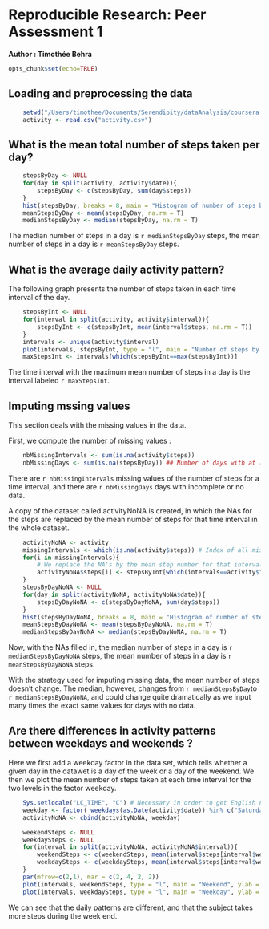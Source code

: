 # Reproducible Research: Peer Assessment 1

**Author : Timothée Behra**

```r
opts_chunk$set(echo=TRUE)
```

## Loading and preprocessing the data

```r
    setwd("/Users/timothee/Documents/Serendipity/dataAnalysis/coursera reproducible research/assessment 1/RepData_PeerAssessment1") # Must be replaced with an adequate path -  That cannot be reproducible... what do ?
    activity <- read.csv("activity.csv")
```

## What is the mean total number of steps taken per day?

```r
    stepsByDay <- NULL
    for(day in split(activity, activity$date)){
        stepsByDay <- c(stepsByDay, sum(day$steps))
    }    
    hist(stepsByDay, breaks = 8, main = "Histogram of number of steps by day", xlab = "Number of steps in a day")
    meanStepsByDay <- mean(stepsByDay, na.rm = T)
    medianStepsByDay <- median(stepsByDay, na.rm = T)
```

The median number of steps in a day is `r medianStepsByDay` steps, the mean number of steps in a day is `r meanStepsByDay` steps.

## What is the average daily activity pattern?

The following graph presents the number of steps taken in each time interval of the day.


```r
    stepsByInt <- NULL
    for(interval in split(activity, activity$interval)){
        stepsByInt <- c(stepsByInt, mean(interval$steps, na.rm = T))
    }
    intervals <- unique(activity$interval)
    plot(intervals, stepsByInt, type = "l", main = "Number of steps by interval", xlab="Intervals", ylab ="Number of steps")
    maxStepsInt <- intervals[which(stepsByInt==max(stepsByInt))]
```

The time interval with the maximum mean number of steps in a day is the interval labeled `r maxStepsInt`.

## Imputing mssing values

This section deals with the missing values in the data.  

First, we compute the number of missing values :
```r
    nbMissingIntervals <- sum(is.na(activity$steps))
    nbMissingDays <- sum(is.na(stepsByDay)) ## Number of days with at least one missing value
```
There are `r nbMissingIntervals` missing values of the number of steps for a time interval, and there are `r nbMissingDays` days with incomplete or no data.  

A copy of the dataset called activityNoNA is created, in which the NAs for the steps are replaced by the mean number of steps for that time interval in the whole dataset.

```r
    activityNoNA <- activity
    missingIntervals <- which(is.na(activity$steps)) # Index of all missing values
    for(i in missingIntervals){
        # We replace the NA's by the mean step number for that interval
        activityNoNA$steps[i] <- stepsByInt[which(intervals==activity$interval[i])]
    }
    stepsByDayNoNA <- NULL
    for(day in split(activityNoNA, activityNoNA$date)){
        stepsByDayNoNA <- c(stepsByDayNoNA, sum(day$steps))
    }    
    hist(stepsByDayNoNA, breaks = 8, main = "Histogram of number of steps by day", xlab = "Number of steps in a day")
    meanStepsByDayNoNA <- mean(stepsByDayNoNA, na.rm = T)
    medianStepsByDayNoNA <- median(stepsByDayNoNA, na.rm = T)
```
Now, with the NAs filled in, the median number of steps in a day is `r medianStepsByDayNoNA` steps, the mean number of steps in a day is `r meanStepsByDayNoNA` steps.  

With the strategy used for imputing missing data, the mean number of steps doesn't change. The median, however, changes from `r medianStepsByDay`to `r medianStepsByDayNoNA`, and could change quite dramatically as we input many times the exact same values for days with no data.

## Are there differences in activity patterns between weekdays and weekends ?

Here we first add a weekday factor in the data set, which tells whether a given day in the datawet is a day of the week or a day of the weekend. We then we plot the mean number of steps taken at each time interval for the two levels in the factor weekday. 

```r
    Sys.setlocale("LC_TIME", "C") # Necessary in order to get English names for weekdays
    weekday <- factor( weekdays(as.Date(activity$date)) %in% c("Saturday","Sunday"), labels = c("weekday", "weekend"))
    activityNoNA <- cbind(activityNoNA, weekday)

    weekendSteps <- NULL
    weekdaySteps <- NULL
    for(interval in split(activityNoNA, activityNoNA$interval)){
        weekendSteps <- c(weekendSteps, mean(interval$steps[interval$weekday=="weekend"]))
        weekdaySteps <- c(weekdaySteps, mean(interval$steps[interval$weekday=="weekday"]))
    }
    par(mfrow=c(2,1), mar = c(2, 4, 2, 2)) 
    plot(intervals, weekendSteps, type = "l", main = "Weekend", ylab = "Number of steps")
    plot(intervals, weekdaySteps, type = "l", main = "Weekday", ylab = "Number of steps") 

```

We can see that the daily patterns are different, and that the subject takes more steps during the week end.